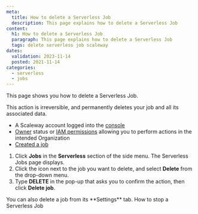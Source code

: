 ```yaml
---
meta:
  title: How to delete a Serverless Job
  description: This page explains how to delete a Serverless Job
content:
  h1: How to delete a Serverless Job
  paragraph: This page explains how to delete a Serverless Job
  tags: delete serverless job scaleway
dates:
  validation: 2023-11-14
  posted: 2021-11-14
categories:
  - serverless
  - jobs
---
```


This page shows you how to delete a Serverless Job.

<Message type="important">
  This action is irreversible, and permanently deletes your job and all its associated data.
</Message>

<Macro id="requirements" />

- A Scaleway account logged into the [console](https://console.scaleway.com)
- [Owner](/identity-and-access-management/iam/concepts/#owner) status or [IAM permissions](/identity-and-access-management/iam/concepts/#permission) allowing you to perform actions in the intended Organization
- [Created a job](/serverless/jobs/how-to/create-job-from-scaleway-registry/)

1. Click **Jobs** in the **Serverless** section of the side menu. The Serverless Jobs page displays.
2. Click the <Icon name="more" /> icon next to the job you want to delete, and select **Delete** from the drop-down menu.
3. Type **DELETE** in the pop-up that asks you to confirm the action, then click **Delete job**.

<Message type="tip">
  You can also delete a job from its **Settings** tab.
</Message>


<Navigation>
  <PreviousButton to="/serverless/jobs/how-to/stop-job/">How to stop a Serverless Job</PreviousButton>
</Navigation>